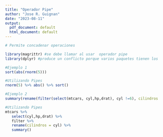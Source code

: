 ```yaml
---
title: "Operador Pipe"
author: "Jose R. Guignan"
date: "2023-08-11"
output:
  pdf_document: default
  html_document: default
---
```


```r
# Permite concadenar operaciones

library(magrittr) #se debe llamar al usar  operador pipe
library(dplyr) #produce un conflicto porque varios paquetes tienen los mismos nombre para sus funciones, por eso se debe especificar para esas funciones, de cual paquete es la funcion

#Ejemplo 1
sort(abs(rnorm(5)))

#Utilizando Pipes
rnorm(5) %>% abs() %>% sort()

#Ejemplo 2
summary(rename(filter(select(mtcars, cyl,hp,drat), cyl !=6), cilindros = cyl))

#Utilizando Pipes
mtcars %>%
   select(cyl,hp,drat) %>%
   filter %>%
   rename(cilindros = cyl) %>%
   summary()
```


